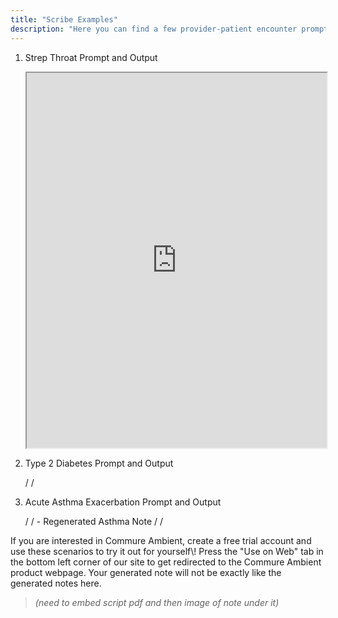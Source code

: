 ```yaml
---
title: "Scribe Examples"
description: "Here you can find a few provider-patient encounter prompts and a Commure Ambient generated note for these scenarios."
---
```


1. Strep Throat Prompt and Output

   <AccordionGroup>
     <Accordion title="Strep Throat Script" icon="notebook" iconType="regular">
       <iframe
      src="https://drive.google.com/file/d/1m-mo2slXKOeYByo_VlrWLc4LCh33iQ69/preview"
      width="100%"
      height="600"
      style={{ border: "none" }}
    ></iframe>
     </Accordion>
     <Accordion title="Strep Throat Note" icon="note" iconType="regular">
       
     </Accordion>
   </AccordionGroup>
2. Type 2 Diabetes Prompt and Output

   <AccordionGroup>
     <Accordion title="Type 2 Diabetes Script" icon="notebook" iconType="regular">
       /
     </Accordion>
     <Accordion title="Type 2 Diabetes Note" icon="note" iconType="regular">
       /
     </Accordion>
   </AccordionGroup>
3. Acute Asthma Exacerbation Prompt and Output

   <AccordionGroup>
     <Accordion title="Acute Asthma Exacerbation Script" icon="notebook" iconType="regular">
       /
     </Accordion>
     <Accordion title="Acute Asthma Exacerbation Note" icon="note" iconType="regular">
       /
     </Accordion>
   </AccordionGroup>
   - Regenerated Asthma Note

     <AccordionGroup>
       <Accordion title="Regenerated Asthma Script" icon="notebook" iconType="regular">
         /
       </Accordion>
       <Accordion title="Regenerated Asthma Note" icon="note" iconType="regular">
         /
       </Accordion>
     </AccordionGroup>

<Tip>
  If you are interested in Commure Ambient, create a free trial account and use these scenarios to try it out for yourself\! Press the "Use on Web" tab in the bottom left corner of our site to get redirected to the Commure Ambient product webpage.

  <Warning>
    Your generated note will not be exactly like the generated notes here.
  </Warning>
</Tip>

> _(need to embed script pdf and then image of note under it)_